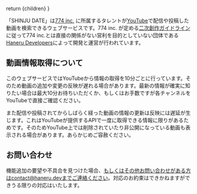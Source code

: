
  return <Markdown title="SHINJU DATEとは?">{children}</Markdown>
}

「SHINJU DATE」は[774 inc.] に所属するタレントが[YouTube]で配信や投稿した動画を検索できるウェブサービスです。774 inc. が定める[二次創作ガイドライン][guideline]に従って774 inc.とは直接の関係がない営利を目的としていない団体である[Haneru Developers]によって開発と運営が行われています。

## 動画情報取得について

このウェブサービスではYouTubeから情報の取得を10分ごとに行っています。そのため動画の追加や変更の反映が遅れる場合があります。最新の情報が確実に知りたい場合は最大10分お待ちいただくか、もしくはお手数ですが各チャンネルをYouTubeで直接ご確認ください。

また配信や投稿されてからしばらく経った動画の情報の更新は反映には遅延が生じます。これはYouTubeが提供するAPIで一度に取得できる情報に限りがあるためです。そのためYouTube上では削除されていたり非公開になっている動画も表示される場合があります。あらかじめご容赦ください。

## お問い合わせ

機能追加の要望や不具合を見つけた場合、もしくはその他お問い合わせがある方はcontact@haneru.devまでご連絡ください。対応のお約束はできかねますができうる限りの対応はいたします。

[774 inc.]: https://www.774.ai/ '公式｜774 inc.'
[youtube]: https://www.youtube.com/
[guideline]: https://www.774.ai/guideline '二次創作ガイドライン | 774 inc.'
[haneru developers]: https://haneru.dev/ 'ねるねるアプリの世界へようこそ | Haneru Developers'
[typescript]: https://www.typescriptlang.org/ 'TypeScript: JavaScript With Syntax For Types.'
[source code]: https://github.com/inabagumi/shinju-date 'inabagumi/shinju-date: SHINJU DATE is a web service for searching videos.'

